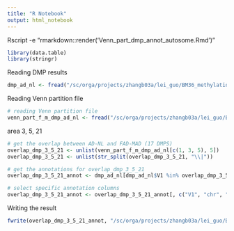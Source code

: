 ---
title: "R Notebook"
output: html_notebook
---

Rscript -e "rmarkdown::render('Venn_part_dmp_annot_autosome.Rmd')"

```{r loading packages, message = F}
library(data.table)
library(stringr)
```


Reading DMP results
```{r reading DMP results}
dmp_ad_nl <- fread("/sc/orga/projects/zhangb03a/lei_guo/BM36_methylation_analysis/DMP_Results/DMP_erming_adj_plate/DMP_ad_nl.tsv")
```


Reading Venn partition file
```{r reading Venn partition file}
# reading Venn partition file
venn_part_f_m_dmp_ad_nl <- fread("/sc/orga/projects/zhangb03a/lei_guo/BM36_methylation_analysis/DMP_Results/DMP_erming_adj_plate/venn_f_m_ad_nl_autosome_part.csv")
```


area 3, 5, 21
```{r area area 3 5 21}
# get the overlap between AD-NL and FAD-MAD (17 DMPS)
overlap_dmp_3_5_21 <- unlist(venn_part_f_m_dmp_ad_nl[c(1, 3, 5), 5])
overlap_dmp_3_5_21 <- unlist(str_split(overlap_dmp_3_5_21, "\\|"))

# get the annotations for overlap_dmp_3_5_21
overlap_dmp_3_5_21_annot <- dmp_ad_nl[dmp_ad_nl$V1 %in% overlap_dmp_3_5_21]

# select specific annotation columns
overlap_dmp_3_5_21_annot <- overlap_dmp_3_5_21_annot[, c("V1", "chr", "GencodeCompV12_NAME"), with = F]
```


Writing the result
```{r}
fwrite(overlap_dmp_3_5_21_annot, "/sc/orga/projects/zhangb03a/lei_guo/BM36_methylation_analysis/DMP_Results/DMP_erming_adj_plate/venn_f_m_ad_nl_overlap_autosome_annot.csv")
```

